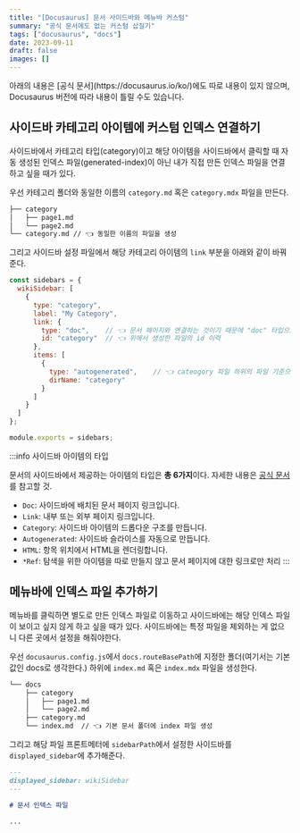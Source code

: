 ```yaml
---
title: "[Docusaurus] 문서 사이드바와 메뉴바 커스텀"
summary: "공식 문서에도 없는 커스텀 삽질기"
tags: ["docusaurus", "docs"]
date: 2023-09-11
draft: false
images: []
---
```


<Caution title="원하는 사이드바를 커스텀하기 위한 삽질기입니다.">
아래의 내용은 [공식 문서](https://docusaurus.io/ko/)에도 따로 내용이 있지 않으며, Docusaurus 버전에 따라 내용이 틀릴 수도 있습니다.
</Caution>

## 사이드바 카테고리 아이템에 커스텀 인덱스 연결하기

사이드바에서 카테고리 타입(category)이고 해당 아이템을 사이드바에서 클릭할 때 자동 생성된 인덱스 파일(generated-index)이 아닌 내가 직접 만든 인덱스 파일을 연결하고 싶을 때가 있다.

우선 카테고리 폴더와 동일한 이름의 `category.md` 혹은 `category.mdx` 파일을 만든다.

```bash
├── category
│   ├── page1.md
│   └── page2.md
└── category.md // 👈 동일한 이름의 파일을 생성
```

그리고 사이드바 설정 파일에서 해당 카테고리 아이템의 `link` 부분을 아래와 같이 바꿔준다.

```javascript
const sidebars = {
  wikiSidebar: [
    {
      type: "category",
      label: "My Category",
      link: {
        type: "doc",    // 👈 문서 페이지와 연결하는 것이기 때문에 "doc" 타입으로 지정
        id: "category"  // 👈 위에서 생성한 파일의 id 이력
      },
      items: [
        {
          type: "autogenerated",    // 👈 cateogory 파일 하위의 파일 기준으로 자동 생성
          dirName: "category"
        }
      ]
    }
  ]
};

module.exports = sidebars;
```

:::info 사이드바 아이템의 타입

문서의 사이드바에서 제공하는 아이템의 타입은 **총 6가지**이다. 자세한 내용은 [공식 문서](https://docusaurus.io/ko/docs/next/sidebar/items)를 참고할 것.

- `Doc`: 사이드바에 배치된 문서 페이지 링크입니다.
- `Link`: 내부 또는 외부 페이지 링크입니다.
- `Category`: 사이드바 아이템의 드롭다운 구조를 만듭니다.
- `Autogenerated`: 사이드바 슬라이스를 자동으로 만듭니다.
- `HTML`: 항목 위치에서 HTML을 렌더링합니다.
- `*Ref`: 탐색을 위한 아이템을 따로 만들지 않고 문서 페이지에 대한 링크로만 처리
:::

## 메뉴바에 인덱스 파일 추가하기

메뉴바를 클릭하면 별도로 만든 인덱스 파일로 이동하고 사이드바에는 해당 인덱스 파일이 보이고 싶지 않게 하고 싶을 때가 있다. 사이드바에는 특정 파일을 제외하는 게 없으니 다른 곳에서 설정을 해줘야한다.

우선 `docusaurus.config.js`에서 `docs.routeBasePath`에 지정한 폴더(여기서는 기본값인 docs로 생각한다.) 하위에 `index.md` 혹은 `index.mdx` 파일을 생성한다.

```bash
└── docs
    ├── category
    │   ├── page1.md
    │   └── page2.md
    ├── category.md
    └── index.md  // 👈 기본 문서 폴더에 index 파일 생성
```

그리고 해당 파일 프론트메터에 `sidebarPath`에서 설정한 사이드바를 `displayed_sidebar`에 추가해준다.

```markdown
---
displayed_sidebar: wikiSidebar
---

# 문서 인덱스 파일

...
```